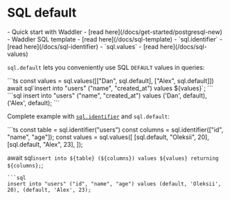
# SQL default
<Prerequisites>
- Quick start with Waddler - [read here](/docs/get-started/postgresql-new)
- Waddler SQL template - [read here](/docs/sql-template)
- `sql.identifier` - [read here](/docs/sql-identifier)
- `sql.values` - [read here](/docs/sql-values)
</Prerequisites>
<br/>

`sql.default` lets you conveniently use SQL `DEFAULT` values in queries:
<Section>
```ts
const values = sql.values([["Dan", sql.default], ["Alex", sql.default]])
await sql`insert into "users" ("name", "created_at") values ${values}`;
```
```sql
insert into "users" ("name", "created_at") values ('Dan', default), ('Alex', default);
```
</Section>

Complete example with [`sql.identifier`](/docs/sql-identifier) and `sql.default`:
<Section>
```ts
const table = sql.identifier("users")
const columns = sql.identifier(["id", "name", "age"]);
const values = sql.values([
  [sql.default, "Oleksii", 20],
  [sql.default, "Alex", 23],
]);

await sql`insert into ${table} (${columns}) values ${values} returning ${columns};`;
```
```sql
insert into "users" ("id", "name", "age") values (default, 'Oleksii', 20), (default, 'Alex', 23);
```
</Section>
